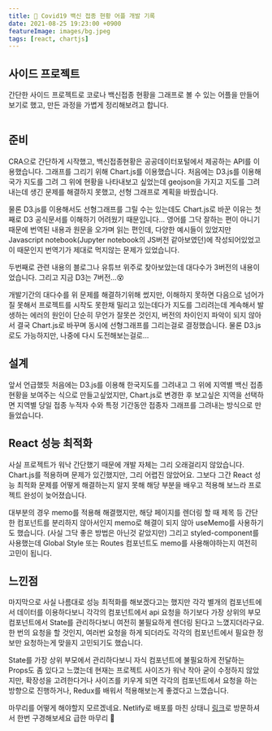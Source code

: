 ```yaml
---
title: 💉 Covid19 백신 접종 현황 어플 개발 기록
date: 2021-08-25 19:23:00 +0900
featureImage: images/bg.jpeg
tags: [react, chartjs]
---
```


## 사이드 프로젝트

간단한 사이드 프로젝트로 코로나 백신접종 현황을 그래프로 볼 수 있는 어플을 만들어 보기로 했고,
만든 과정을 가볍게 정리해보려고 합니다.

<p align="center">
  <a href="https://ki-covid.netlify.app/" target="_blank">
    <img src="images/covid-vaccinations-app.png" alt="" />
  </a>
</p>

## 준비

CRA으로 간단하게 시작했고, 백신접종현황은 공공데이터포털에서 제공하는 API를 이용했습니다.
그래프를 그리기 위해 Chart.js를 이용했습니다.
처음에는 D3.js를 이용해 국가 지도를 그려 그 위에 현황을 나타내보고 싶었는데 geojson을 가지고 지도를 그려내는데 생긴 문제를 해결하지 못했고, 선형 그래프로 계획을 바꿨습니다.

물론 D3.js를 이용해서도 선형그래프를 그릴 수는 있는데도 Chart.js로 바꾼 이유는 첫째로 D3 공식문서를 이해하기 어려웠기 때문입니다...
영어를 그닥 잘하는 편이 아니기때문에 번역된 내용과 원문을 오가며 읽는 편인데, 다양한 예시들이 있었지만 Javascript notebook(Jupyter notebook의 JS버전 같아보였던)에 작성되어있었고
이 때문인지 번역기가 제대로 먹지않는 문제가 있었습니다.

두번째로 관련 내용의 블로그나 유튜브 위주로 찾아보았는데 대다수가 3버전의 내용이었습니다. 그리고 지금 D3는 7버전...😵

개발기간의 대다수를 위 문제를 해결하기위해 썼지만, 이해하지 못하면 다음으로 넘어가질 못해서 프로젝트를 시작도 못한채 밀리고 있는데다가
지도를 그리려는데 계속해서 발생하는 에러의 원인이 단순히 무언가 잘못쓴 것인지, 버전의 차이인지 파악이 되지 않아서 결국 Chart.js로 바꾸며 동시에 선형그래프를 그리는걸로 결정했습니다.
물론 D3.js로도 가능하지만, 나중에 다시 도전해보는걸로...

## 설계

앞서 언급했듯 처음에는 D3.js를 이용해 한국지도를 그려내고 그 위에 지역별 백신 접종 현황을 보여주는 식으로 만들고싶었지만,
Chart.js로 변경한 후 보고싶은 지역을 선택하면 지역별 당일 접종 누적자 수와 특정 기간동안 접종자 그래프를 그려내는 방식으로 만들었습니다.

## React 성능 최적화

사실 프로젝트가 워낙 간단했기 때문에 개발 자체는 그리 오래걸리지 않았습니다.
Chart.js를 적용하며 문제가 있긴했지만, 그리 어렵진 않았어요.
그보다 그간 React 성능 최적화 문제를 어떻게 해결하는지 알지 못해 해당 부분을 배우고 적용해 보느라 프로젝트 완성이 늦어졌습니다.

대부분의 경우 memo를 적용해 해결했지만, 해당 페이지를 렌더링 할 때 제목 등 간단한 컴포넌트를 분리하지 않아서인지 memo로 해결이 되지 않아 useMemo를 사용하기도 했습니다. (사실 그닥 좋은 방법은 아닌것 같았지만)
그리고 styled-component를 사용했는데 Global Style 또는 Routes 컴포넌트도 memo를 사용해야하는지 여전히 고민이 됩니다.

## 느낀점

마지막으로 사실 나름대로 성능 최적화를 해보겠다고는 했지만 각각 별개의 컴포넌트에서 데이터를 이용하다보니 각각의 컴포넌트에서 api 요청을 하기보다
가장 상위의 부모 컴포넌트에서 State를 관리하다보니 여전히 불필요하게 렌더링 된다고 느꼈지더라구요.
한 번의 요청을 할 것인지, 여러번 요청을 하게 되더라도 각각의 컴포넌트에서 필요한 정보만 요청하는게 맞을지 고민되기도 했습니다.

State를 가장 상위 부모에서 관리하다보니 자식 컴포넌트에 불필요하게 전달하는 Props도 좀 있다고 느꼈는데
현재는 프로젝트 사이즈가 워낙 작아 굳이 수정하지 않았지만, 확장성을 고려한다거나 사이즈를 키우게 되면 각각의 컴포넌트에서 요청을 하는 방향으로 진행하거나,
Redux를 배워서 적용해보는게 좋겠다고 느꼈습니다.

마무리를 어떻게 해야할지 모르겠네요. Netlify로 배포를 마친 상태니 <a href="https://ki-covid.netlify.app/" target="_blank">링크</a>로 방문하셔서 한번 구경해보세요 급한 마무리 👋
